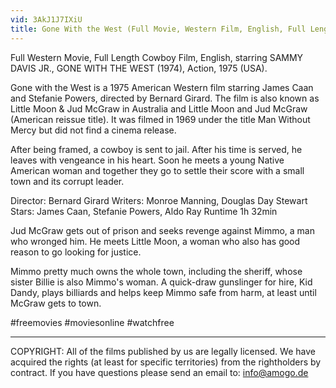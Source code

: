 ```yaml
---
vid: 3AkJ1J7IXiU
title: Gone With the West (Full Movie, Western Film, English, Full Length Classic Movie) watchfree
---
```


Full Western Movie, Full Length Cowboy Film, English, starring SAMMY DAVIS JR., GONE WITH THE WEST (1974),  Action, 1975 (USA).

Gone with the West is a 1975 American Western film starring James Caan and Stefanie Powers, directed by Bernard Girard. The film is also known as Little Moon & Jud McGraw in Australia and Little Moon and Jud McGraw (American reissue title). It was filmed in 1969 under the title Man Without Mercy but did not find a cinema release.

After being framed, a cowboy is sent to jail. After his time is served, he leaves with vengeance in his heart. Soon he meets a young Native American woman and together they go to settle their score with a small town and its corrupt leader.

Director: Bernard Girard
Writers: Monroe Manning, Douglas Day Stewart
Stars: James Caan, Stefanie Powers, Aldo Ray
Runtime 1h 32min

Jud McGraw gets out of prison and seeks revenge against Mimmo, a man who wronged him. He meets Little Moon, a woman who also has good reason to go looking for justice.

Mimmo pretty much owns the whole town, including the sheriff, whose sister Billie is also Mimmo's woman. A quick-draw gunslinger for hire, Kid Dandy, plays billiards and helps keep Mimmo safe from harm, at least until McGraw gets to town.

#freemovies #moviesonline #watchfree

************************
COPYRIGHT: All of the films published by us are legally licensed. We have acquired the rights (at least for specific territories) from the rightholders by contract. If you have questions please send an email to: info@amogo.de